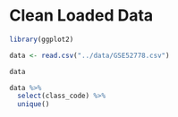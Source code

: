 # Clean Loaded Data

```r
library(ggplot2)
```

```r
data <- read.csv("../data/GSE52778.csv")
```

```r
data
```

```r
data %>%
  select(class_code) %>% 
  unique()
```
